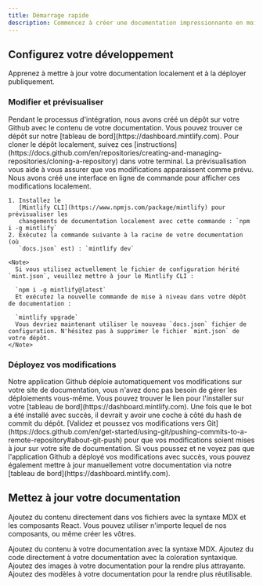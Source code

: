 ```yaml
---
title: Démarrage rapide
description: Commencez à créer une documentation impressionnante en moins de 5 minutes
---
```


## Configurez votre développement

Apprenez à mettre à jour votre documentation localement et à la déployer publiquement.

### Modifier et prévisualiser

<AccordionGroup>
  <Accordion icon="github" title="Clone your docs locally">
    Pendant le processus d'intégration, nous avons créé un dépôt sur votre Github avec
    le contenu de votre documentation. Vous pouvez trouver ce dépôt sur notre
    [tableau de bord](https://dashboard.mintlify.com). Pour cloner le dépôt
    localement, suivez ces
    [instructions](https://docs.github.com/en/repositories/creating-and-managing-repositories/cloning-a-repository)
    dans votre terminal.
  </Accordion>

  <Accordion icon="rectangle-terminal" title="Preview changes">
    La prévisualisation vous aide à vous assurer que vos modifications apparaissent comme prévu. Nous avons créé une
    interface en ligne de commande pour afficher ces modifications localement.

    1. Installez le
       [Mintlify CLI](https://www.npmjs.com/package/mintlify) pour prévisualiser les
       changements de documentation localement avec cette commande : `npm i -g mintlify`
    2. Exécutez la commande suivante à la racine de votre documentation (où
       `docs.json` est) : `mintlify dev`

    <Note>
      Si vous utilisez actuellement le fichier de configuration hérité `mint.json`, veuillez mettre à jour le Mintlify CLI :

      `npm i -g mintlify@latest`
      Et exécutez la nouvelle commande de mise à niveau dans votre dépôt de documentation :

      `mintlify upgrade`
      Vous devriez maintenant utiliser le nouveau `docs.json` fichier de configuration. N'hésitez pas à supprimer le fichier `mint.json` de votre dépôt.
    </Note>
  </Accordion>
</AccordionGroup>

### Déployez vos modifications

<AccordionGroup>
  <Accordion icon="message-bot" title="Install our Github app">
    Notre application Github déploie automatiquement vos modifications sur votre site de documentation, vous
    n'avez donc pas besoin de gérer les déploiements vous-même. Vous pouvez trouver le lien pour l'installer sur
    votre [tableau de bord](https://dashboard.mintlify.com). Une fois que le bot a été
    installé avec succès, il devrait y avoir une coche à côté du hash de commit
    du dépôt.
  </Accordion>

  <Accordion icon="rocket" title="Push your changes">
    [Validez et poussez vos modifications vers
    Git](https://docs.github.com/en/get-started/using-git/pushing-commits-to-a-remote-repository#about-git-push)
    pour que vos modifications soient mises à jour sur votre site de documentation. Si vous poussez et ne voyez pas que
    l'application Github a déployé vos modifications avec succès, vous pouvez également mettre à jour
    manuellement votre documentation via notre [tableau de bord](https://dashboard.mintlify.com).
  </Accordion>
</AccordionGroup>

## Mettez à jour votre documentation

Ajoutez du contenu directement dans vos fichiers avec la syntaxe MDX et les composants React. Vous pouvez utiliser n'importe lequel de nos composants, ou même créer les vôtres.

<CardGroup>
  <Card title="Add Content With MDX" icon="file" href="/essentials/markdown">
    Ajoutez du contenu à votre documentation avec la syntaxe MDX.
  </Card>

  <Card title="Add Code Blocks" icon="square-code" href="/essentials/code">
    Ajoutez du code directement à votre documentation avec la coloration syntaxique.
  </Card>

  <Card title="Add Images" icon="image" href="/essentials/images">
    Ajoutez des images à votre documentation pour la rendre plus attrayante.
  </Card>

  <Card title="Add Custom Components" icon="puzzle-piece" href="/essentials/reusable-snippets">
    Ajoutez des modèles à votre documentation pour la rendre plus réutilisable.
  </Card>
</CardGroup>

